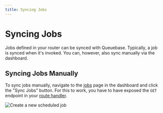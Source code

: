 ```yaml
---
title: Syncing Jobs
---
```


# Syncing Jobs

Jobs defined in your router can be synced with Queuebase. Typically, a job is synced when it's invoked. You can, however, also sync manually via the dashboard.

## Syncing Jobs Manually

To sync jobs manually, navigate to the [jobs](https://www.queuebase.com/dashboard/apps) page in the dashboard and click the "Sync Jobs" button. For this to work, you have to have exposed the `GET` endpoint in your [route handler](/getting-started/appdir#2-create-the-route-handler).

![Create a new scheduled job](/job-sync.png)
